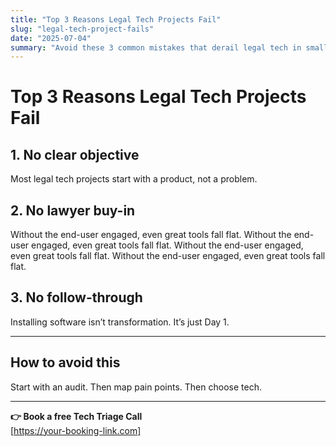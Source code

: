 ```yaml
---
title: "Top 3 Reasons Legal Tech Projects Fail"
slug: "legal-tech-project-fails"
date: "2025-07-04"
summary: "Avoid these 3 common mistakes that derail legal tech in small firms."
---
```


# Top 3 Reasons Legal Tech Projects Fail

## 1. No clear objective

Most legal tech projects start with a product, not a problem.

## 2. No lawyer buy-in

Without the end-user engaged, even great tools fall flat. Without the end-user engaged, even great tools fall flat. Without the end-user engaged, even great tools fall flat. Without the end-user engaged, even great tools fall flat.

## 3. No follow-through

Installing software isn’t transformation. It’s just Day 1.

---

## How to avoid this

Start with an audit. Then map pain points. Then choose tech.

---

**👉 Book a free Tech Triage Call**  
[https://your-booking-link.com]
